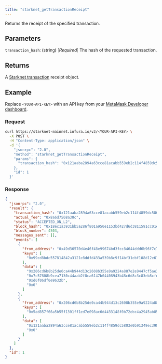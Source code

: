 ```yaml
---
title: "starknet_getTransactionReceipt"
---
```



Returns the receipt of the specified transaction.

## Parameters

`transaction_hash`: (string) [*Required*] The hash of the requested transaction.

## Returns

A [Starknet transaction](https://docs.starknet.io/documentation/architecture_and_concepts/Network_Architecture/transactions/)
receipt object.

## Example

Replace `<YOUR-API-KEY>` with an API key from your [MetaMask Developer dashboard](https://developer.metamask.io/).

### Request

<Tabs>
<TabItem value="curl">

```bash
curl https://starknet-mainnet.infura.io/v3/<YOUR-API-KEY> \
  -X POST \
  -H "Content-Type: application/json" \
  -d '{
    "jsonrpc": "2.0",
    "method": "starknet_getTransactionReceipt",
    "params": {
      "transaction_hash": "0x121aaba2894a63cce81acabb559eb2c114f4859dc5803e0b91349ec398d2eb0"
    },
    "id": 1
  }'
```

</TabItem>
</Tabs>

### Response

<Tabs>
<TabItem value="JSON">

```json
{
  "jsonrpc": "2.0",
  "result": {
    "transaction_hash": "0x121aaba2894a63cce81acabb559eb2c114f4859dc5803e0b91349ec398d2eb0",
    "actual_fee": "0x8a6d7568a30c",
    "status": "ACCEPTED_ON_L2",
    "block_hash": "0x18ec1a3931bb5a286f801a950e1153bd427d6d3811591cc01e6f074615a1f76",
    "block_number": 4503,
    "messages_sent": [],
    "events": [
      {
        "from_address": "0x49d36570d4e46f48e99674bd3fcc84644ddd6b96f7c741b1562b82f9e004dc7",
        "keys": [
          "0x99cd8bde557814842a3121e8ddfd433a539b8c9f14bf31ebf108d12e6196e9"
        ],
        "data": [
          "0x206cd6b8b25de0ca44b944d13c2608b355e9a9224a887e2e9447cf5ae3cb2a8",
          "0x7c57808b9cea7130c44aab2f8ca6147b04408943b48c6d8c3c83eb8cfdd8c0b",
          "0xd6f06df0e9632b",
          "0x0"
        ]
      },
      {
        "from_address": "0x206cd6b8b25de0ca44b944d13c2608b355e9a9224a887e2e9447cf5ae3cb2a8",
        "keys": [
          "0x5ad857f66a5b55f1301ff1ed7e098ac6d4433148f0b72ebc4a2945ab85ad53"
        ],
        "data": [
          "0x121aaba2894a63cce81acabb559eb2c114f4859dc5803e0b91349ec398d2eb0",
          "0x0"
        ]
      }
    ]
  },
  "id": 1
}
```

</TabItem>
</Tabs>
